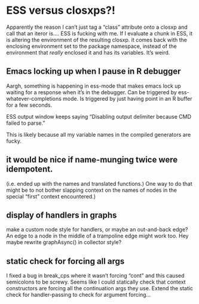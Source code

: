 
# ESS versus closxps?!

Apparently the reason I can't just tag a "class" attribute onto a closxp and call that an iteror is.... ESS is fucking with me. If I evaluate a chunk in ESS, it is altering the environment of the resulting closxp. it comes back with the enclosing environment set to the package namespace, instead of the environment that _really_ enclosed it and has its variables. It's weird.


## Emacs locking up when I pause in R debugger

Aargh, something is happening in ess-mode that makes emacs lock up waiting for a response when it's in the debugger. Can be triggered by ess-whatever-completions mode. Is triggered by just having point in an R buffer for a few seconds.

ESS output window keeps saying "Disabling output delimiter because CMD failed to parse."

This is likely because all my variable names in the compiled generators are fucky.

## it would be nice if name-munging twice were idempotent.

(i.e. ended up with the names and translated functions.) One way to do
that might be to not bother slapping context on the names of nodes in
the special "first" context encountered.)

## display of handlers in graphs

make a custom node style for handlers, or maybe an out-and-back edge?
An edge to a node in the middle of a trampoline edge might work too.
Hey maybe rewrite graphAsync() in collector style?


## static check for forcing all args

I fixed a bug in break_cps where it wasn't forcing "cont" and this caused semicolons to be screwy. Seems like I could statically check that context constructors are forcing all the continuation args they use. Extend the static check for handler-passing to check for argument forcing...


